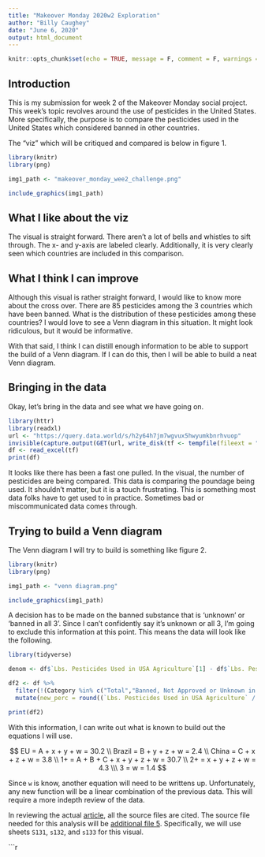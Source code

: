 ```yaml
---
title: "Makeover Monday 2020w2 Exploration"
author: "Billy Caughey"
date: "June 6, 2020"
output: html_document
---
```


```r
knitr::opts_chunk$set(echo = TRUE, message = F, comment = F, warnings = F)
```

## Introduction

This is my submission for week 2 of the Makeover Monday social project. This week's topic revolves around the use of pesticides in the United States. More specifically, the purpose is to compare the pesticides used in the United States which considered banned in other countries. 

The "viz" which will be critiqued and compared is below in figure 1.

```r

library(knitr)
library(png)

img1_path <- "makeover_monday_wee2_challenge.png"

include_graphics(img1_path)

```

## What I like about the viz

The visual is straight forward. There aren't a lot of bells and whistles to sift through. The x- and y-axis are labeled clearly. Additionally, it is very clearly seen which countries are included in this comparison.

## What I think I can improve 

Although this visual is rather straight forward, I would like to know more about the cross over. There are 85 pesticides among the 3 countries which have been banned. What is the distribution of these pesticides among these countries? I would love to see a Venn diagram in this situation. It might look ridiculous, but it would be informative. 

With that said, I think I can distill enough information to be able to support the build of a Venn diagram. If I can do this, then I will be able to build a neat Venn diagram.

## Bringing in the data 

Okay, let's bring in the data and see what we have going on.

```r

library(httr)
library(readxl)
url <- "https://query.data.world/s/h2y64h7jm7wgvux5hwyumkbnrhvuop"
invisible(capture.output(GET(url, write_disk(tf <- tempfile(fileext = ".xlsx")))))
df <- read_excel(tf)
print(df)

```

It looks like there has been a fast one pulled. In the visual, the number of pesticides are being compared. This data is comparing the poundage being used. It shouldn't matter, but it is a touch frustrating. This is something most data folks have to get used to in practice. Sometimes bad or miscommunicated data comes through.

## Trying to build a Venn diagram

The Venn diagram I will try to build is something like figure 2.

```r

library(knitr)
library(png)

img1_path <- "venn diagram.png"

include_graphics(img1_path)

```

A decision has to be made on the banned substance that is 'unknown' or 'banned in all 3'. Since I can't confidently say it's unknown or all 3, I'm going to exclude this information at this point. This means the data will look like the following.

```r

library(tidyverse)

denom <- df$`Lbs. Pesticides Used in USA Agriculture`[1] - df$`Lbs. Pesticides Used in USA Agriculture`[8]

df2 <- df %>%
  filter(!(Category %in% c("Total","Banned, Not Approved or Unknown in All 3"))) %>%
  mutate(new_perc = round((`Lbs. Pesticides Used in USA Agriculture` / denom) * 100, 1))

print(df2)

```

With this information, I can write out what is known to build out the equations I will use. 

$$
EU = A + x + y + w = 30.2 \\
Brazil = B + y + z + w = 2.4 \\
China = C + x + z + w = 3.8 \\
1+ = A + B + C + x + y + z + w = 30.7 \\
2+ = x + y + z + w = 4.3 \\\
3 = w = 1.4
$$

Since `w` is know, another equation will need to be writtens up. Unfortunately, any new function will be a linear combination of the previous data. This will require a more indepth review of the data.

In reviewing the actual [article](https://ehjournal.biomedcentral.com/articles/10.1186/s12940-019-0488-0#Tab1), all the source files are cited. The source file needed for this analysis will be [additional file 5](https://static-content.springer.com/esm/art%3A10.1186%2Fs12940-019-0488-0/MediaObjects/12940_2019_488_MOESM5_ESM.xlsx). Specifically, we will use sheets `S131`, `s132`, and `s133` for this visual.  

```r






